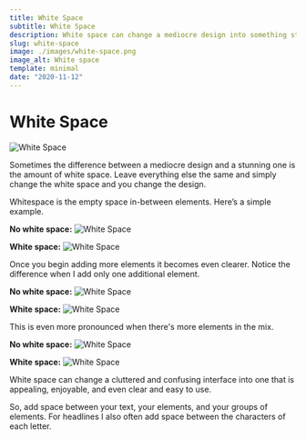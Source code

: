 ```yaml
---
title: White Space
subtitle: White Space
description: White space can change a mediocre design into something stunning. It's a simple change that can have a big impact.
slug: white-space
image: ./images/white-space.png
image_alt: White space
template: minimal
date: "2020-11-12"
---
```


# White Space

![White Space](./images/white-space.png)

Sometimes the difference between a mediocre design and a stunning one is the amount of white space. Leave everything else the same and simply change the white space and you change the design.

Whitespace is the empty space in-between elements. Here’s a simple example.

**No white space:**
![White Space](./images/simple-no-white-space.png)

**White space:**
![White Space](./images/simple-white-space.png)

Once you begin adding more elements it becomes even clearer. Notice the difference when I add only one additional element.

**No white space:**
![White Space](./images/simple-image-no-white-space.png)

**White space:**
![White Space](./images/simple-image-white-space.png)

This is even more pronounced when there's more elements in the mix. 

**No white space:**
![White Space](./images/app-no-white-space.jpg)

**White space:**
![White Space](./images/app-white-space.jpg)


White space can change a cluttered and confusing interface into one that is appealing, enjoyable, and even clear and easy to use.

So, add space between your text, your elements, and your groups of elements. For headlines I also often add space between the characters of each letter.